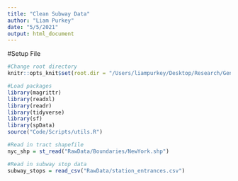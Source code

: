 ```yaml
---
title: "Clean Subway Data"
author: "Liam Purkey"
date: "5/5/2021"
output: html_document
---
```


#Setup File

```r
#Change root directory
knitr::opts_knit$set(root.dir = "/Users/liampurkey/Desktop/Research/Gentrification")
```

```r
#Load packages
library(magrittr)
library(readxl)
library(readr)
library(tidyverse)
library(sf)
library(spData)
source("Code/Scripts/utils.R")
```

```r
#Read in tract shapefile
nyc_shp = st_read("RawData/Boundaries/NewYork.shp") 
```

```r
#Read in subway stop data
subway_stops = read_csv("RawData/station_entrances.csv")
```

